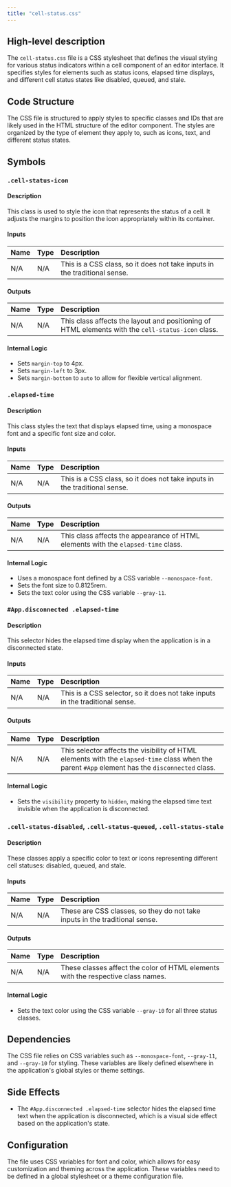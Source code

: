 ```yaml
---
title: "cell-status.css"
---
```


## High-level description
The `cell-status.css` file is a CSS stylesheet that defines the visual styling for various status indicators within a cell component of an editor interface. It specifies styles for elements such as status icons, elapsed time displays, and different cell status states like disabled, queued, and stale.

## Code Structure
The CSS file is structured to apply styles to specific classes and IDs that are likely used in the HTML structure of the editor component. The styles are organized by the type of element they apply to, such as icons, text, and different status states.

## Symbols

### `.cell-status-icon`
#### Description
This class is used to style the icon that represents the status of a cell. It adjusts the margins to position the icon appropriately within its container.

#### Inputs
| Name | Type | Description |
|:-----|:-----|:------------|
| N/A  | N/A  | This is a CSS class, so it does not take inputs in the traditional sense. |

#### Outputs
| Name | Type | Description |
|:-----|:-----|:------------|
| N/A  | N/A  | This class affects the layout and positioning of HTML elements with the `cell-status-icon` class. |

#### Internal Logic
- Sets `margin-top` to 4px.
- Sets `margin-left` to 3px.
- Sets `margin-bottom` to `auto` to allow for flexible vertical alignment.

### `.elapsed-time`
#### Description
This class styles the text that displays elapsed time, using a monospace font and a specific font size and color.

#### Inputs
| Name | Type | Description |
|:-----|:-----|:------------|
| N/A  | N/A  | This is a CSS class, so it does not take inputs in the traditional sense. |

#### Outputs
| Name | Type | Description |
|:-----|:-----|:------------|
| N/A  | N/A  | This class affects the appearance of HTML elements with the `elapsed-time` class. |

#### Internal Logic
- Uses a monospace font defined by a CSS variable `--monospace-font`.
- Sets the font size to 0.8125rem.
- Sets the text color using the CSS variable `--gray-11`.

### `#App.disconnected .elapsed-time`
#### Description
This selector hides the elapsed time display when the application is in a disconnected state.

#### Inputs
| Name | Type | Description |
|:-----|:-----|:------------|
| N/A  | N/A  | This is a CSS selector, so it does not take inputs in the traditional sense. |

#### Outputs
| Name | Type | Description |
|:-----|:-----|:------------|
| N/A  | N/A  | This selector affects the visibility of HTML elements with the `elapsed-time` class when the parent `#App` element has the `disconnected` class. |

#### Internal Logic
- Sets the `visibility` property to `hidden`, making the elapsed time text invisible when the application is disconnected.

### `.cell-status-disabled`, `.cell-status-queued`, `.cell-status-stale`
#### Description
These classes apply a specific color to text or icons representing different cell statuses: disabled, queued, and stale.

#### Inputs
| Name | Type | Description |
|:-----|:-----|:------------|
| N/A  | N/A  | These are CSS classes, so they do not take inputs in the traditional sense. |

#### Outputs
| Name | Type | Description |
|:-----|:-----|:------------|
| N/A  | N/A  | These classes affect the color of HTML elements with the respective class names. |

#### Internal Logic
- Sets the text color using the CSS variable `--gray-10` for all three status classes.

## Dependencies
The CSS file relies on CSS variables such as `--monospace-font`, `--gray-11`, and `--gray-10` for styling. These variables are likely defined elsewhere in the application's global styles or theme settings.

## Side Effects
- The `#App.disconnected .elapsed-time` selector hides the elapsed time text when the application is disconnected, which is a visual side effect based on the application's state.

## Configuration
The file uses CSS variables for font and color, which allows for easy customization and theming across the application. These variables need to be defined in a global stylesheet or a theme configuration file.